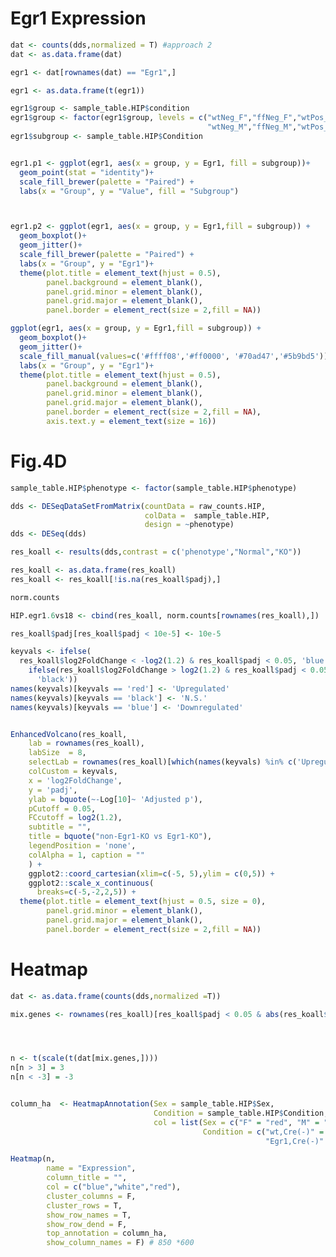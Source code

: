 


# Egr1 Expression
```{r}

dat <- counts(dds,normalized = T) #approach 2
dat <- as.data.frame(dat)

egr1 <- dat[rownames(dat) == "Egr1",]

egr1 <- as.data.frame(t(egr1))

egr1$group <- sample_table.HIP$condition
egr1$group <- factor(egr1$group, levels = c("wtNeg_F","ffNeg_F","wtPos_F","ffPos_F",
                                            "wtNeg_M","ffNeg_M","wtPos_M","ffPos_M"))
egr1$subgroup <- sample_table.HIP$Condition


egr1.p1 <- ggplot(egr1, aes(x = group, y = Egr1, fill = subgroup))+
  geom_point(stat = "identity")+
  scale_fill_brewer(palette = "Paired") +
  labs(x = "Group", y = "Value", fill = "Subgroup")



egr1.p2 <- ggplot(egr1, aes(x = group, y = Egr1,fill = subgroup)) +
  geom_boxplot()+
  geom_jitter()+
  scale_fill_brewer(palette = "Paired") +
  labs(x = "Group", y = "Egr1")+
  theme(plot.title = element_text(hjust = 0.5),
        panel.background = element_blank(),
        panel.grid.minor = element_blank(),
        panel.grid.major = element_blank(),
        panel.border = element_rect(size = 2,fill = NA))

ggplot(egr1, aes(x = group, y = Egr1,fill = subgroup)) +
  geom_boxplot()+
  geom_jitter()+
  scale_fill_manual(values=c('#ffff08','#ff0000', '#70ad47','#5b9bd5'))+
  labs(x = "Group", y = "Egr1")+
  theme(plot.title = element_text(hjust = 0.5),
        panel.background = element_blank(),
        panel.grid.minor = element_blank(),
        panel.grid.major = element_blank(),
        panel.border = element_rect(size = 2,fill = NA),
        axis.text.y = element_text(size = 16))
```






# Fig.4D
```{r}
sample_table.HIP$phenotype <- factor(sample_table.HIP$phenotype)

dds <- DESeqDataSetFromMatrix(countData = raw_counts.HIP,
                              colData =  sample_table.HIP, 
                              design = ~phenotype)
dds <- DESeq(dds)
```



```{r}
res_koall <- results(dds,contrast = c('phenotype',"Normal","KO"))

res_koall <- as.data.frame(res_koall)
res_koall <- res_koall[!is.na(res_koall$padj),]

norm.counts

HIP.egr1.6vs18 <- cbind(res_koall, norm.counts[rownames(res_koall),])
```


```{r}
res_koall$padj[res_koall$padj < 10e-5] <- 10e-5

keyvals <- ifelse(
  res_koall$log2FoldChange < -log2(1.2) & res_koall$padj < 0.05, 'blue',
    ifelse(res_koall$log2FoldChange > log2(1.2) & res_koall$padj < 0.05, 'red',
      'black'))
names(keyvals)[keyvals == 'red'] <- 'Upregulated'
names(keyvals)[keyvals == 'black'] <- 'N.S.'
names(keyvals)[keyvals == 'blue'] <- 'Downregulated'


EnhancedVolcano(res_koall,
    lab = rownames(res_koall),
    labSize  = 8,
    selectLab = rownames(res_koall)[which(names(keyvals) %in% c('Upregulated', 'Downregulated'))],
    colCustom = keyvals,
    x = 'log2FoldChange',
    y = 'padj',
    ylab = bquote(~-Log[10]~ 'Adjusted p'),
    pCutoff = 0.05,
    FCcutoff = log2(1.2),
    subtitle = "",
    title = bquote("non-Egr1-KO vs Egr1-KO"),
    legendPosition = 'none',
    colAlpha = 1, caption = ""
    ) +
    ggplot2::coord_cartesian(xlim=c(-5, 5),ylim = c(0,5)) +
    ggplot2::scale_x_continuous(
      breaks=c(-5,-2,2,5)) +
  theme(plot.title = element_text(hjust = 0.5, size = 0),
        panel.grid.minor = element_blank(),
        panel.grid.major = element_blank(),
        panel.border = element_rect(size = 2,fill = NA))

```


# Heatmap
```{r}
dat <- as.data.frame(counts(dds,normalized =T))

mix.genes <- rownames(res_koall)[res_koall$padj < 0.05 & abs(res_koall$log2FoldChange) > log2(1.2)]




n <- t(scale(t(dat[mix.genes,])))
n[n > 3] = 3 
n[n < -3] = -3


column_ha  <- HeatmapAnnotation(Sex = sample_table.HIP$Sex,
                                Condition = sample_table.HIP$Condition,
                                col = list(Sex = c("F" = "red", "M" = "blue"),
                                           Condition = c("wt,Cre(-)" = "#ffff08","wt,Cre(+)"= "#ff0000",
                                                         "Egr1,Cre(-)" = "#70ad47", "Egr1,Cre(+)" = "#5b9bd5")))

Heatmap(n,
        name = "Expression",
        column_title = "",
        col = c("blue","white","red"),
        cluster_columns = F,
        cluster_rows = T,
        show_row_names = T,
        show_row_dend = F,
        top_annotation = column_ha,
        show_column_names = F) # 850 *600
```








